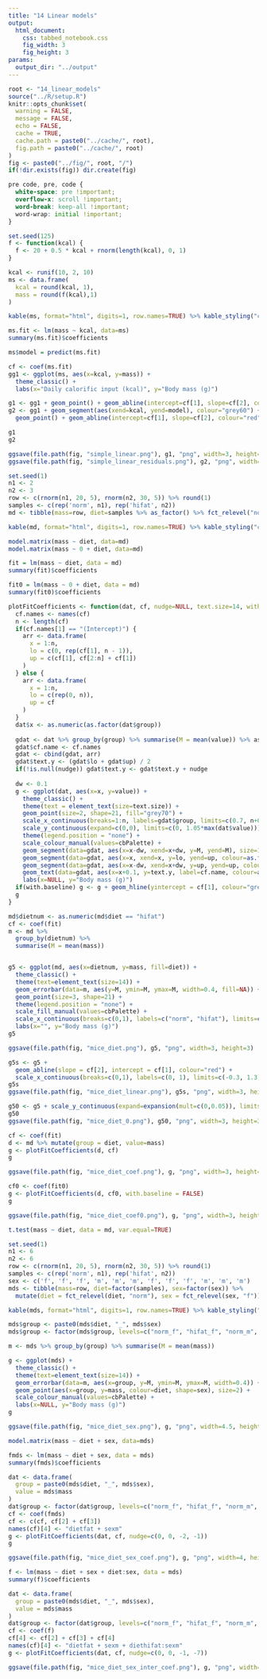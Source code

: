 ```yaml
---
title: "14 Linear models"
output:
  html_document:
    css: tabbed_notebook.css
    fig_width: 3
    fig_height: 3
params: 
  output_dir: "../output"
---
```


```r
root <- "14_linear_models"
source("../R/setup.R")
knitr::opts_chunk$set(
  warning = FALSE,
  message = FALSE,
  echo = FALSE,
  cache = TRUE,
  cache.path = paste0("../cache/", root),
  fig.path = paste0("../cache/", root)
)
fig <- paste0("../fig/", root, "/")
if(!dir.exists(fig)) dir.create(fig)
```

```css
pre code, pre, code {
  white-space: pre !important;
  overflow-x: scroll !important;
  word-break: keep-all !important;
  word-wrap: initial !important;
}
```



```r
set.seed(125)
f <- function(kcal) {
  f <- 20 + 0.5 * kcal + rnorm(length(kcal), 0, 1)
}

kcal <- runif(10, 2, 10)
ms <- data.frame(
  kcal = round(kcal, 1),
  mass = round(f(kcal),1)
)
```

```r
kable(ms, format="html", digits=1, row.names=TRUE) %>% kable_styling("condensed", full_width = FALSE, position="left")
```



```r
ms.fit <- lm(mass ~ kcal, data=ms)
summary(ms.fit)$coefficients

ms$model = predict(ms.fit)
```



```r
cf <- coef(ms.fit)
gg1 <- ggplot(ms, aes(x=kcal, y=mass)) +
  theme_classic() +
  labs(x="Daily calorific input (kcal)", y="Body mass (g)")

g1 <- gg1 + geom_point() + geom_abline(intercept=cf[1], slope=cf[2], colour="red") 
g2 <- gg1 + geom_segment(aes(xend=kcal, yend=model), colour="grey60") +
  geom_point() + geom_abline(intercept=cf[1], slope=cf[2], colour="red") 

g1
g2

ggsave(file.path(fig, "simple_linear.png"), g1, "png", width=3, height=3)
ggsave(file.path(fig, "simple_linear_residuals.png"), g2, "png", width=3, height=3)
```


```r
set.seed(1)
n1 <- 2
n2 <- 3
row <- c(rnorm(n1, 20, 5), rnorm(n2, 30, 5)) %>% round(1)
samples <- c(rep('norm', n1), rep('hifat', n2))
md <- tibble(mass=row, diet=samples %>% as_factor() %>% fct_relevel("norm"))
```


```r
kable(md, format="html", digits=1, row.names=TRUE) %>% kable_styling("condensed", full_width = FALSE, position="left")
```

```r
model.matrix(mass ~ diet, data=md)
model.matrix(mass ~ 0 + diet, data=md)
```



```r
fit = lm(mass ~ diet, data = md)
summary(fit)$coefficients

fit0 = lm(mass ~ 0 + diet, data = md)
summary(fit0)$coefficients
```


```r
plotFitCoefficients <- function(dat, cf, nudge=NULL, text.size=14, with.baseline=TRUE) {
  cf.names <- names(cf)
  n <- length(cf)
  if(cf.names[1] == "(Intercept)") {
    arr <- data.frame(
      x = 1:n,
      lo = c(0, rep(cf[1], n - 1)),
      up = c(cf[1], cf[2:n] + cf[1])
    )
  } else {
    arr <- data.frame(
      x = 1:n,
      lo = c(rep(0, n)),
      up = cf
    )
  }
  dat$x <- as.numeric(as.factor(dat$group))
  
  gdat <- dat %>% group_by(group) %>% summarise(M = mean(value)) %>% as.data.frame
  gdat$cf.name <- cf.names
  gdat <- cbind(gdat, arr)
  gdat$text.y <- (gdat$lo + gdat$up) / 2
  if(!is.null(nudge)) gdat$text.y <- gdat$text.y + nudge
  
  dw <- 0.1
  g <- ggplot(dat, aes(x=x, y=value)) +
    theme_classic() +
    theme(text = element_text(size=text.size)) +
    geom_point(size=2, shape=21, fill="grey70") +
    scale_x_continuous(breaks=1:n, labels=gdat$group, limits=c(0.7, n+0.3)) +
    scale_y_continuous(expand=c(0,0), limits=c(0, 1.05*max(dat$value))) +
    theme(legend.position = "none") +
    scale_colour_manual(values=cbPalette) +
    geom_segment(data=gdat, aes(x=x-dw, xend=x+dw, y=M, yend=M), size=1) +
    geom_segment(data=gdat, aes(x=x, xend=x, y=lo, yend=up, colour=as.factor(x))) +
    geom_segment(data=gdat, aes(x=x-dw, xend=x+dw, y=up, yend=up, colour=as.factor(x))) +
    geom_text(data=gdat, aes(x=x+0.1, y=text.y, label=cf.name, colour=as.factor(x)), angle=90) +
    labs(x=NULL, y="Body mass (g)")
  if(with.baseline) g <- g + geom_hline(yintercept = cf[1], colour="grey50", linetype="dotted")
  g
}
```

```r
md$dietnum <- as.numeric(md$diet == "hifat")
cf <- coef(fit)
m <- md %>% 
  group_by(dietnum) %>% 
  summarise(M = mean(mass))


g5 <- ggplot(md, aes(x=dietnum, y=mass, fill=diet)) +
  theme_classic() +
  theme(text=element_text(size=14)) +
  geom_errorbar(data=m, aes(y=M, ymin=M, ymax=M, width=0.4, fill=NA)) +
  geom_point(size=3, shape=21) +
  theme(legend.position = "none") +
  scale_fill_manual(values=cbPalette) +
  scale_x_continuous(breaks=c(0,1), labels=c("norm", "hifat"), limits=c(-0.3, 1.3)) +
  labs(x="", y="Body mass (g)")
g5

ggsave(file.path(fig, "mice_diet.png"), g5, "png", width=3, height=3)

g5s <- g5 +
  geom_abline(slope = cf[2], intercept = cf[1], colour="red") +
  scale_x_continuous(breaks=c(0,1), labels=c(0, 1), limits=c(-0.3, 1.3))
g5s
ggsave(file.path(fig, "mice_diet_linear.png"), g5s, "png", width=3, height=3)

g50 <- g5 + scale_y_continuous(expand=expansion(mult=c(0,0.05)), limits=c(0,NA))
g50
ggsave(file.path(fig, "mice_diet_0.png"), g50, "png", width=3, height=3)

```

```r
cf <- coef(fit)
d <- md %>% mutate(group = diet, value=mass) 
g <- plotFitCoefficients(d, cf)
g

ggsave(file.path(fig, "mice_diet_coef.png"), g, "png", width=3, height=3)

cf0 <- coef(fit0)
g <- plotFitCoefficients(d, cf0, with.baseline = FALSE)
g

ggsave(file.path(fig, "mice_diet_coef0.png"), g, "png", width=3, height=3)

```


```r
t.test(mass ~ diet, data = md, var.equal=TRUE)
```


```r
set.seed(1)
n1 <- 6
n2 <- 6
row <- c(rnorm(n1, 20, 5), rnorm(n2, 30, 5)) %>% round(1)
samples <- c(rep('norm', n1), rep('hifat', n2))
sex <- c('f', 'f', 'f', 'm', 'm', 'm', 'f', 'f', 'f', 'm', 'm', 'm')
mds <- tibble(mass=row, diet=factor(samples), sex=factor(sex)) %>% 
  mutate(diet = fct_relevel(diet, "norm"), sex = fct_relevel(sex, "f"))

kable(mds, format="html", digits=1, row.names=TRUE) %>% kable_styling("condensed", full_width = FALSE, position="left")
```


```r
mds$group <- paste0(mds$diet, "_", mds$sex)
mds$group <- factor(mds$group, levels=c("norm_f", "hifat_f", "norm_m", "hifat_m"))

m <- mds %>% group_by(group) %>% summarise(M = mean(mass))

g <- ggplot(mds) +
  theme_classic() +
  theme(text=element_text(size=14)) +
  geom_errorbar(data=m, aes(x=group, y=M, ymin=M, ymax=M, width=0.4)) +
  geom_point(aes(x=group, y=mass, colour=diet, shape=sex), size=2) +
  scale_colour_manual(values=cbPalette) +
  labs(x=NULL, y="Body mass (g)")
g

ggsave(file.path(fig, "mice_diet_sex.png"), g, "png", width=4.5, height=3)
```

```r
model.matrix(mass ~ diet + sex, data=mds)
```

```r
fmds <- lm(mass ~ diet + sex, data = mds)
summary(fmds)$coefficients
```



```r
dat <- data.frame(
  group = paste0(mds$diet, "_", mds$sex),
  value = mds$mass
)
dat$group <- factor(dat$group, levels=c("norm_f", "hifat_f", "norm_m", "hifat_m"))
cf <- coef(fmds)
cf <- c(cf, cf[2] + cf[3])
names(cf)[4] <- "dietfat + sexm"
g <- plotFitCoefficients(dat, cf, nudge=c(0, 0, -2, -1)) 
g

ggsave(file.path(fig, "mice_diet_sex_coef.png"), g, "png", width=4, height=3)

```



```r
f <- lm(mass ~ diet + sex + diet:sex, data = mds)
summary(f)$coefficients
```




```r
dat <- data.frame(
  group = paste0(mds$diet, "_", mds$sex),
  value = mds$mass
)
dat$group <- factor(dat$group, levels=c("norm_f", "hifat_f", "norm_m", "hifat_m"))
cf <- coef(f)
cf[4] <- cf[2] + cf[3] + cf[4]
names(cf)[4] <- "dietfat + sexm + diethifat:sexm"
g <- plotFitCoefficients(dat, cf, nudge=c(0, 0, -1, -7)) 

ggsave(file.path(fig, "mice_diet_sex_inter_coef.png"), g, "png", width=4, height=3)
```
